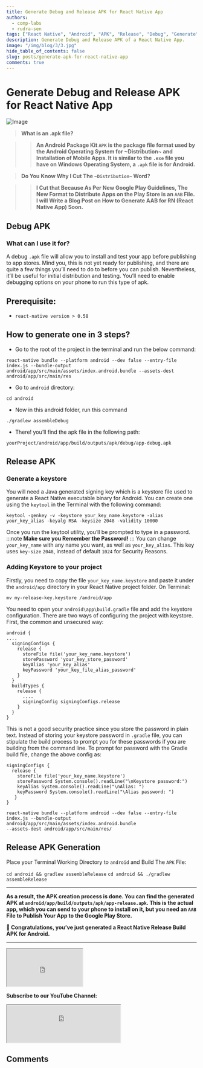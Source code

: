```yaml
---
title: Generate Debug and Release APK for React Native App
authors:
  - comp-labs
  - rudra-sen
tags: ["React Native", "Android", "APK", "Release", "Debug", "Generate"]
description: Generate Debug and Release APK of a React Native App.
image: "/img/blog/3/3.jpg"
hide_table_of_contents: false
slug: posts/generate-apk-for-react-native-app
comments: true
---
```


# Generate Debug and Release APK for React Native App

![Image](/img/blog/3/3.jpg)

> **What is an .apk file?**

> > **An Android Package Kit `APK` is the package file format used by the Android Operating System for ~Distribution~ and Installation of Mobile Apps. It is similar to the `.exe` file you have on Windows Operating System, a `.apk` file is for Android.**

<!-- truncate -->

> **Do You Know Why I Cut The `~Distribution~` Word?**

> > **I Cut that Because As Per New Google Play Guidelines, The New Format to Distribute Apps on the Play Store is an `AAB` File. I will Write a Blog Post on How to Generate AAB for RN (React Native App) Soon.**

## Debug APK

### What can I use it for?

A debug `.apk` file will allow you to install and test your app before publishing to app stores. Mind you, this is not yet ready for publishing, and there are quite a few things you’ll need to do to before you can publish. Nevertheless, it’ll be useful for initial distribution and testing.
You’ll need to enable debugging options on your phone to run this type of apk.

## Prerequisite:

- `react-native version > 0.58`

## How to generate one in 3 steps?

- Go to the root of the project in the terminal and run the below command:

```
react-native bundle --platform android --dev false --entry-file index.js --bundle-output android/app/src/main/assets/index.android.bundle --assets-dest android/app/src/main/res
```

- Go to `android` directory:

```
cd android
```

- Now in this android folder, run this command

```
./gradlew assembleDebug
```

- There! you’ll find the apk file in the following path:

`yourProject/android/app/build/outputs/apk/debug/app-debug.apk`

## Release APK

### Generate a keystore

You will need a Java generated signing key which is a keystore file used to generate a React Native executable binary for Android. You can create one using the `keytool` in the Terminal with the following command:

```
keytool -genkey -v -keystore your_key_name.keystore -alias your_key_alias -keyalg RSA -keysize 2048 -validity 10000
```

Once you run the keytool utility, you’ll be prompted to type in a password.
:::note
**Make sure you Remember the Password!**
:::
You can change `your_key_name` with any name you want, as well as `your_key_alias`. This key uses `key-size` `2048`, instead of default `1024` for Security Reasons.

### Adding Keystore to your project

Firstly, you need to copy the file `your_key_name.keystore` and paste it under the `android/app` directory in your React Native project folder.
On Terminal:

```
mv my-release-key.keystore /android/app
```

You need to open your `android\app\build.gradle` file and add the keystore configuration. There are two ways of configuring the project with keystore. First, the common and unsecured way:

```title="buildGradleKeyStore"
android {
....
  signingConfigs {
    release {
      storeFile file('your_key_name.keystore')
      storePassword 'your_key_store_password'
      keyAlias 'your_key_alias'
      keyPassword 'your_key_file_alias_password'
    }
  }
  buildTypes {
    release {
      ....
      signingConfig signingConfigs.release
    }
  }
}
```

This is not a good security practice since you store the password in plain text. Instead of storing your keystore password in `.gradle` file, you can stipulate the build process to prompt you for these passwords if you are building from the command line.
To prompt for password with the Gradle build file, change the above config as:

```title="buildGradleKeyStoreSecure"
signingConfigs {
  release {
    storeFile file('your_key_name.keystore')
    storePassword System.console().readLine("\nKeystore password:")
    keyAlias System.console().readLine("\nAlias: ")
    keyPassword System.console().readLine("\Alias password: ")
   }
}
```

```
react-native bundle --platform android --dev false --entry-file index.js --bundle-output android/app/src/main/assets/index.android.bundle
--assets-dest android/app/src/main/res/
```

## Release APK Generation

Place your Terminal Working Directory to `android` and Build The `APK` File:

<Tabs className="unique-tabs">
  <TabItem value="Windows">
    <code>cd android && gradlew assembleRelease</code>
  </TabItem>
  <TabItem value="macOS/Linux">
    <code>cd android && ./gradlew assembleRelease</code>
  </TabItem>
</Tabs>

---

**As a result, the APK creation process is done. You can find the generated APK at `android/app/build/outputs/apk/app-release.apk`. This is the actual app, which you can send to your phone to install on it, but you need an `AAB` File to Publish Your App to the Google Play Store.**

**🎉 Congratulations, you’ve just generated a React Native Release Build APK for Android.**

---

<iframe
  src="https://clfiles.herokuapp.com/html/sharebtn/index.html"
  title="Share Button"
  height="100"
  width="200"
></iframe>

**Subscribe to our YouTube Channel:**

<iframe
  src="https://clfiles.herokuapp.com/html/subscribe.html"
  title="Subscribe Comp Labs"
  height="100"
></iframe>

## Comments

<Giscus
  id="comments"
  repo="Comp-Labs/comp-labs-website"
  repoId="R_kgDOGaLmeA"
  category="General"
  categoryId="DIC_kwDOGaLmeM4CBAA6"
  mapping="title"
  term="Comments"
  reactionsEnabled="1"
  emitMetadata="0"
  inputPosition="top"
  theme="preferred_color_scheme"
  lang="en"
  loading="lazy"
/>
